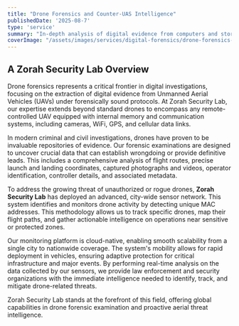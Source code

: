 ```yaml
---
title: "Drone Forensics and Counter-UAS Intelligence"
publishedDate: '2025-08-7'
type: 'service'
summary: "In-depth analysis of digital evidence from computers and storage media to uncover critical insights for investigations."
coverImage: "/assets/images/services/digital-forensics/drone-forensics-cover-img.jpg"
---
```


## A Zorah Security Lab Overview

Drone forensics represents a critical frontier in digital investigations, focusing on the extraction of digital evidence from Unmanned Aerial Vehicles (UAVs) under forensically sound protocols. At Zorah Security Lab, our expertise extends beyond standard drones to encompass any remote-controlled UAV equipped with internal memory and communication systems, including cameras, WiFi, GPS, and cellular data links.

In modern criminal and civil investigations, drones have proven to be invaluable repositories of evidence. Our forensic examinations are designed to uncover crucial data that can establish wrongdoing or provide definitive leads. This includes a comprehensive analysis of flight routes, precise launch and landing coordinates, captured photographs and videos, operator identification, controller details, and associated metadata.

To address the growing threat of unauthorized or rogue drones, **Zorah Security Lab** has deployed an advanced, city-wide sensor network. This system identifies and monitors drone activity by detecting unique MAC addresses. This methodology allows us to track specific drones, map their flight paths, and gather actionable intelligence on operations near sensitive or protected zones.

Our monitoring platform is cloud-native, enabling smooth scalability from a single city to nationwide coverage. The system's mobility allows for rapid deployment in vehicles, ensuring adaptive protection for critical infrastructure and major events. By performing real-time analysis on the data collected by our sensors, we provide law enforcement and security organizations with the immediate intelligence needed to identify, track, and mitigate drone-related threats.

Zorah Security Lab stands at the forefront of this field, offering global capabilities in drone forensic examination and proactive aerial threat intelligence.

 
